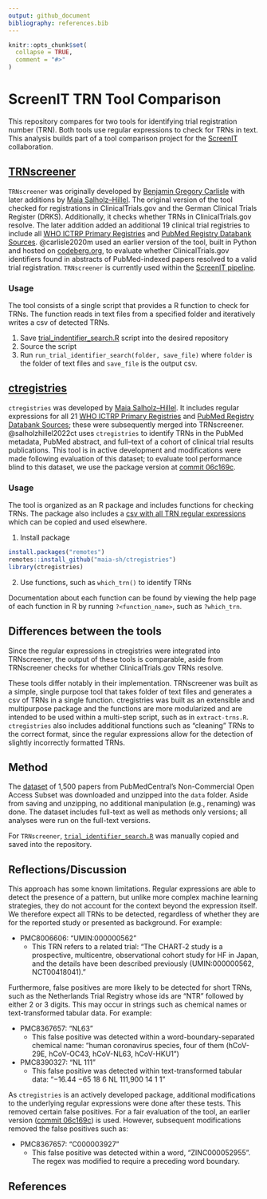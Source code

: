 ```yaml
---
output: github_document
bibliography: references.bib
---
```


<!-- README.md is generated from README.Rmd. Please edit that file -->

```r
knitr::opts_chunk$set(
  collapse = TRUE,
  comment = "#>"
)
```

# ScreenIT TRN Tool Comparison

This repository compares for two tools for identifying trial registration number (TRN). Both tools use regular expressions to check for TRNs in text. This analysis builds part of a tool comparison project for the [ScreenIT](https://scicrunch.org/ASWG) collaboration.

## [TRNscreener](https://github.com/bgcarlisle/TRNscreener)

`TRNscreener` was originally developed by [Benjamin Gregory Carlisle](https://github.com/bgcarlisle/) with later additions by [Maia Salholz--Hillel](https://github.com/maia-sh). The original version of the tool checked for registrations in ClinicalTrials.gov and the German Clinical Trials Register (DRKS). Additionally, it checks whether TRNs in ClinicalTrials.gov resolve. The later addition added an additional 19 clinical trial registries to include all [WHO ICTRP Primary Registries](https://www.who.int/clinical-trials-registry-platform/network/primary-registries) and [PubMed Registry Databank Sources](https://www.nlm.nih.gov/bsd/medline_databank_source.html). @carlisle2020m used an earlier version of the tool, built in Python and hosted on [codeberg.org](https://codeberg.org/bgcarlisle/Pubmed-NCT-extractor), to evaluate whether ClinicalTrials.gov identifiers found in abstracts of PubMed-indexed papers resolved to a valid trial registration. `TRNscreener` is currently used within the [ScreenIT pipeline](https://github.com/PeterEckmann1/aswg-pipeline).

### Usage

The tool consists of a single script that provides a R function to check for TRNs. The function reads in text files from a specified folder and iteratively writes a csv of detected TRNs.

1.  Save [trial_indentifier_search.R](https://github.com/bgcarlisle/TRNscreener/blob/main/trial_identifier_search.R) script into the desired repository
2.  Source the script
3.  Run `run_trial_identifier_search(folder, save_file)` where `folder` is the folder of text files and `save_file` is the output csv.

## [ctregistries](https://github.com/maia-sh/ctregistries)

`ctregistries` was developed by [Maia Salholz--Hillel](https://github.com/maia-sh). It includes regular expressions for all 21 [WHO ICTRP Primary Registries](https://www.who.int/clinical-trials-registry-platform/network/primary-registries) and [PubMed Registry Databank Sources](https://www.nlm.nih.gov/bsd/medline_databank_source.html); these were subsequently merged into TRNscreener. @salholzhillel2022ct uses `ctregistries` to identify TRNs in the PubMed metadata, PubMed abstract, and full--text of a cohort of clinical trial results publications. This tool is in active development and modifications were made following evaluation of this dataset; to evaluate tool performance blind to this dataset, we use the package version at [commit 06c169c](https://github.com/maia-sh/ctregistries/commit/06c169cfa241ef8feda9e8b78f57b3012c85afd8).

### Usage

The tool is organized as an R package and includes functions for checking TRNs. The package also includes a [csv with all TRN regular expressions](https://github.com/maia-sh/ctregistries/blob/master/inst/extdata/registries.csv) which can be copied and used elsewhere.

1.  Install package

```r
install.packages("remotes")
remotes::install_github("maia-sh/ctregistries")
library(ctregistries)
```

2.  Use functions, such as `which_trn()` to identify TRNs

Documentation about each function can be found by viewing the help page of each function in R by running `?<function_name>`, such as `?which_trn`.

## Differences between the tools

Since the regular expressions in ctregistries were integrated into TRNscreener, the output of these tools is comparable, aside from TRNscreener checks for whether ClinicalTrials.gov TRNs resolve.

These tools differ notably in their implementation. TRNscreener was built as a simple, single purpose tool that takes folder of text files and generates a csv of TRNs in a single function. ctregistries was built as an extensible and multipurpose package and the functions are more modularized and are intended to be used within a multi-step script, such as in `extract-trns.R`. `ctregistries` also includes additional functions such as "cleaning" TRNs to the correct format, since the regular expressions allow for the detection of slightly incorrectly formatted TRNs.

## Method

The [dataset](https://drive.google.com/file/d/1wk45m_tYXaQYxrhtBOFxX8N8EoEy4S5V/view) of 1,500 papers from PubMedCentral's Non-Commercial Open Access Subset was downloaded and unzipped into the `data` folder. Aside from saving and unzipping, no additional manipulation (e.g., renaming) was done. The dataset includes full-text as well as methods only versions; all analyses were run on the full-text versions.

For `TRNscreener`, [`trial_identifier_search.R`](https://github.com/bgcarlisle/TRNscreener/blob/main/trial_identifier_search.R) was manually copied and saved into the repository.

## Reflections/Discussion

This approach has some known limitations. Regular expressions are able to detect the presence of a pattern, but unlike more complex machine learning strategies, they do not account for the context beyond the expression itself. We therefore expect all TRNs to be detected, regardless of whether they are for the reported study or presented as background. For example:

-   PMC8006606: "UMIN:000000562"
    -   This TRN refers to a related trial: "The CHART‐2 study is a prospective, multicentre, observational cohort study for HF in Japan, and the details have been described previously (UMIN:000000562, NCT00418041)."

Furthermore, false positives are more likely to be detected for short TRNs, such as the Netherlands Trial Registry whose ids are "NTR" followed by either 2 or 3 digits. This may occur in strings such as chemical names or text-transformed tabular data. For example:

-   PMC8367657: "NL63"
    -   This false positive was detected within a word-boundary-separated chemical name: "human coronavirus species, four of them (hCoV-29E, hCoV-OC43, hCoV-NL63, hCoV-HKU1")
-   PMC8390327: "NL 111"
    -   This false positive was detected within text-transformed tabular data: "−16.44 −65 18 6 NL 111,900 14 1 1"

As `ctregistries` is an actively developed package, additional modifications to the underlying regular expressions were done after these tests. This removed certain false positives. For a fair evaluation of the tool, an earlier version ([commit 06c169c](https://github.com/maia-sh/ctregistries/commit/06c169cfa241ef8feda9e8b78f57b3012c85afd8)) is used. However, subsequent modifications removed the false positives such as:

-   PMC8367657: "C000003927"
    -   This false positive was detected within a word, "ZINC000052955". The regex was modified to require a preceding word boundary.

## References
